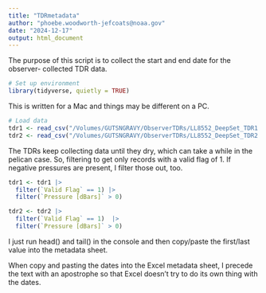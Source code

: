 ```yaml
---
title: "TDRmetadata"
author: "phoebe.woodworth-jefcoats@noaa.gov"
date: "2024-12-17"
output: html_document
---
```


The purpose of this script is to collect the start and end date for the observer-
collected TDR data.

```r
# Set up environment
library(tidyverse, quietly = TRUE)
```

This is written for a Mac and things may be different on a PC.  
```r
# Load data
tdr1 <- read_csv("/Volumes/GUTSNGRAVY/ObserverTDRs/LL8552_DeepSet_TDR1.csv", skip = 2, show_col_types = FALSE)
tdr2 <- read_csv("/Volumes/GUTSNGRAVY/ObserverTDRs/LL8552_DeepSet_TDR2.csv", skip = 2, show_col_types = FALSE)
```

The TDRs keep collecting data until they dry, which can take a while in the 
pelican case.  So, filtering to get only records with a valid flag of 1.
If negative pressures are present, I filter those out, too.
```r
tdr1 <- tdr1 |> 
  filter(`Valid Flag` == 1) |>
  filter(`Pressure [dBars]` > 0)

tdr2 <- tdr2 |>
  filter(`Valid Flag` == 1)  |>
  filter(`Pressure [dBars]` > 0)
```

I just run head() and tail() in the console and then copy/paste the first/last
value into the metadata sheet.

When copy and pasting the dates into the Excel metadata sheet, I precede the text
with an apostrophe so that Excel doesn't try to do its own thing with the dates.

